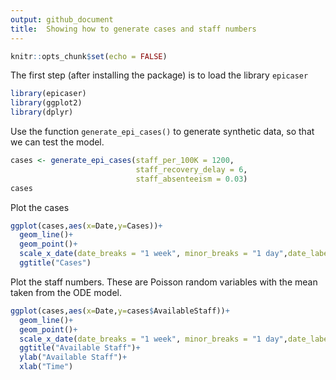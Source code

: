 ```yaml
---
output: github_document
title:  Showing how to generate cases and staff numbers
---
```

```r
knitr::opts_chunk$set(echo = FALSE)

```

The first step (after installing the package) is to load the library `epicaser`

```r
library(epicaser)
library(ggplot2)
library(dplyr)
```


Use the function `generate_epi_cases()` to generate synthetic data, so that we can test the model.

```r
cases <- generate_epi_cases(staff_per_100K = 1200,
                            staff_recovery_delay = 6,
                            staff_absenteeism = 0.03)
cases
```

Plot the cases

```r
ggplot(cases,aes(x=Date,y=Cases))+
  geom_line()+
  geom_point()+
  scale_x_date(date_breaks = "1 week", minor_breaks = "1 day",date_labels="%b %e")+
  ggtitle("Cases")
```

Plot the staff numbers. These are Poisson random variables with the mean taken from the ODE model.
```r

ggplot(cases,aes(x=Date,y=cases$AvailableStaff))+
  geom_line()+
  geom_point()+
  scale_x_date(date_breaks = "1 week", minor_breaks = "1 day",date_labels="%b %e")+
  ggtitle("Available Staff")+
  ylab("Available Staff")+
  xlab("Time")
```
